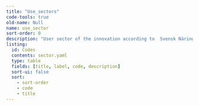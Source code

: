 ```yaml
---
title: "Use_sectors"
code-tools: true
old-name: Null
name: use_sector
sort-order: 0
description: "User sector of the innovation according to  Svensk Näringslivsindelning SNI 2002, with a few custom codes."
listing:
  id: Codes
  contents: sector.yaml
  type: table
  fields: [title, label, code, description]
  sort-ui: false
  sort:
    - sort-order
    - code
    - title
---
```


:::{ #sni }
:::
